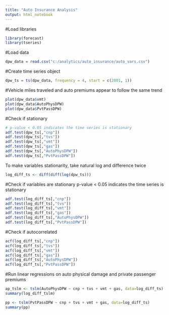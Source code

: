 ---
title: "Auto Insurance Analysis"
output: html_notebook
---

#Load libraries

```{r}
library(forecast)
library(tseries)
```

#Load data

```{r}
dpw_data = read.csv("c:/analytics/auto_insurance/auto_vars.csv")
```

#Create time series object

```{r}
dpw_ts = ts(dpw_data, frequency = 4, start = c(2001, 1))
```


#Vehicle miles traveled and auto premiums appear to follow the same trend

```{r}
plot(dpw_data$vmt)
plot(dpw_data$AutoPhysDPW)
plot(dpw_data$PvtPassDPW)
```

#Check if stationary

```{r}
# p-value < 0.05 indicates the time series is stationary
adf.test(dpw_ts[,"cnp"])
adf.test(dpw_ts[,"tvs"])
adf.test(dpw_ts[,"vmt"])
adf.test(dpw_ts[,"gas"])
adf.test(dpw_ts[,"AutoPhysDPW"])
adf.test(dpw_ts[,"PvtPassDPW"])
```

To make variables stationarity, take natural log and difference twice

```{r}
log_diff_ts <- diff(diff(log(dpw_ts)))
```

#Check if variables are stationary
p-value < 0.05 indicates the time series is stationary

```{r}
adf.test(log_diff_ts[,"cnp"])
adf.test(log_diff_ts[,"tvs"])
adf.test(log_diff_ts[,"vmt"])
adf.test(log_diff_ts[,"gas"])
adf.test(log_diff_ts[,"AutoPhysDPW"])
adf.test(log_diff_ts[,"PvtPassDPW"])
```

#Check if autocorrelated

```{r}
acf(log_diff_ts[,"cnp"])
acf(log_diff_ts[,"tvs"])
acf(log_diff_ts[,"vmt"])
acf(log_diff_ts[,"gas"])
acf(log_diff_ts[,"AutoPhysDPW"])
acf(log_diff_ts[,"PvtPassDPW"])
```


#Run linear regressions on auto physical damage and private passenger premiums

```{r}
ap_tslm <- tslm(AutoPhysDPW ~ cnp + tvs + vmt + gas, data=log_diff_ts)
summary(log_diff_tslm)
```

```{r}
pp <- tslm(PvtPassDPW ~ cnp + tvs + vmt + gas, data=log_diff_ts)
summary(pp)
```
